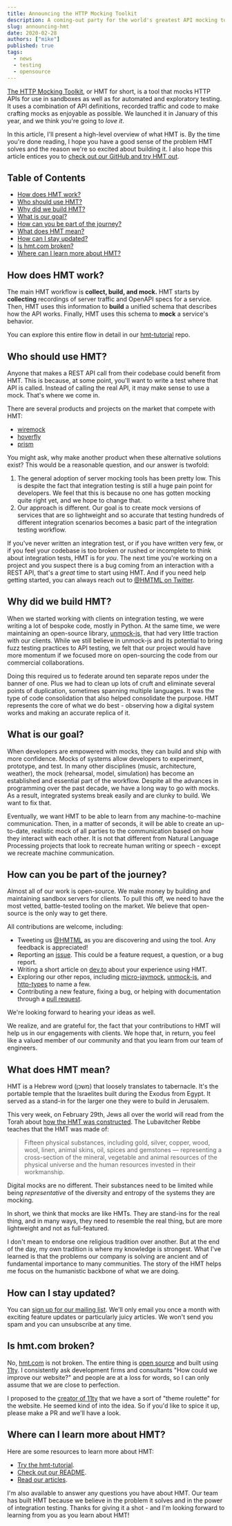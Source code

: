 ```yaml
---
title: Announcing the HTTP Mocking Toolkit
description: A coming-out party for the world's greatest API mocking tool that no one has ever heard of. Yet.
slug: announcing-hmt
date: 2020-02-28
authors: ["mike"]
published: true
tags:
  - news
  - testing
  - opensource
---
```


[The HTTP Mocking Toolkit](https://github.com/meeshkan/hmt), or HMT for short, is a tool that mocks HTTP APIs for use in sandboxes as well as for automated and exploratory testing. It uses a combination of API definitions, recorded traffic and code to make crafting mocks as enjoyable as possible. We launched it in January of this year, and we think you're going to _love it_.

In this article, I'll present a high-level overview of what HMT is. By the time you're done reading, I hope you have a good sense of the problem HMT solves and the reason we're so excited about building it. I also hope this article entices you to [check out our GitHub and try HMT out](https://github.com/meeshkan/hmt).

## Table of Contents

- [How does HMT work?](#how-does-hmt-work)
- [Who should use HMT?](#who-should-use-hmt)
- [Why did we build HMT?](#why-did-we-build-hmt)
- [What is our goal?](#what-is-our-goal)
- [How can you be part of the journey?](#how-can-you-be-part-of-the-journey)
- [What does HMT mean?](#what-does-hmt-mean)
- [How can I stay updated?](#how-can-i-stay-updated)
- [Is hmt.com broken?](#is-hmtcom-broken)
- [Where can I learn more about HMT?](#where-can-i-learn-more-about-hmt)

## How does HMT work?

The main HMT workflow is **collect, build, and mock.** HMT starts by **collecting** recordings of server traffic and OpenAPI specs for a service. Then, HMT uses this information to **build** a unified schema that describes how the API works. Finally, HMT uses this schema to **mock** a service's behavior.

You can explore this entire flow in detail in our [hmt-tutorial](https://github.com/meeshkan/hmt-tutorial) repo.

## Who should use HMT?

Anyone that makes a REST API call from their codebase could benefit from HMT. This is because, at some point, you'll want to write a test where that API is called. Instead of calling the real API, it may make sense to use a mock. That's where we come in.

There are several products and projects on the market that compete with HMT:

- [wiremock](https://github.com/tomakehurst/wiremock)
- [hoverfly](https://github.com/SpectoLabs/hoverfly)
- [prism](https://github.com/stoplightio/prism)

You might ask, why make another product when these alternative solutions exist? This would be a reasonable question, and our answer is twofold:

1. The general adoption of server mocking tools has been pretty low. This is despite the fact that integration testing is still a huge pain point for developers. We feel that this is because no one has gotten mocking quite right yet, and we hope to change that.
1. Our approach is different. Our goal is to create mock versions of services that are so lightweight and so accurate that testing hundreds of different integration scenarios becomes a basic part of the integration testing workflow.

If you've never written an integration test, or if you have written very few, or if you feel your codebase is too broken or rushed or incomplete to think about integration tests, HMT is for _you_. The next time you're working on a project and you suspect there is a bug coming from an interaction with a REST API, that's a _great_ time to start using HMT. And if you need help getting started, you can always reach out to [@HMTML on Twitter](https://twitter.com/HMTML).

## Why did we build HMT?

When we started working with clients on integration testing, we were writing a lot of bespoke code, mostly in Python. At the same time, we were maintaining an open-source library, [unmock-js](https://github.com/meeshkan/unmock.js), that had very little traction with our clients. While we still believe in unmock-js and its potential to bring fuzz testing practices to API testing, we felt that our project would have more momentum if we focused more on open-sourcing the code from our commercial collaborations.

Doing this required us to federate around ten separate repos under the banner of one. Plus we had to clean up lots of cruft and eliminate several points of duplication, sometimes spanning multiple languages. It was the type of code consolidation that also helped consolidate the purpose. HMT represents the core of what we do best - observing how a digital system works and making an accurate replica of it.

## What is our goal?

When developers are empowered with mocks, they can build and ship with more confidence. Mocks of systems allow developers to experiment, prototype, and test. In many other disciplines (music, architecture, weather), the mock (rehearsal, model, simulation) has become an established and essential part of the workflow. Despite all the advances in programming over the past decade, we have a long way to go with mocks. As a result, integrated systems break easily and are clunky to build. We want to fix that.

Eventually, we want HMT to be able to learn from any machine-to-machine communication. Then, in a matter of seconds, it will be able to create an up-to-date, realistic mock of all parties to the communication based on how they interact with each other. It is not that different from Natural Language Processing projects that look to recreate human writing or speech - except we recreate machine communication.

## How can you be part of the journey?

Almost all of our work is open-source. We make money by building and maintaining sandbox servers for clients. To pull this off, we need to have the most vetted, battle-tested tooling on the market. We believe that open-source is the only way to get there.

All contributions are welcome, including:

- Tweeting us [@HMTML](https://twitter.com/HMTML) as you are discovering and using the tool. Any feedback is appreciated!
- Reporting an [issue](https://github.com/meeshkan/hmt/issues). This could be a feature request, a question, or a bug report.
- Writing a short article on [dev.to](https://dev.to) about your experience using HMT.
- Exploring our other repos, including [micro-jaymock](https://github.com/meeshkan/micro-jaymock), [unmock-js](https://github.com/meeshkan/unmock-js), and [http-types](https://github.com/meeshkan/http-types) to name a few.
- Contributing a new feature, fixing a bug, or helping with documentation through a [pull request](https://github.com/meeshkan/hmt/pulls).

We're looking forward to hearing your ideas as well.

We realize, and are grateful for, the fact that your contributions to HMT will help us in our engagements with clients. We hope that, in return, you feel like a valued member of our community and that you learn from our team of engineers.

## What does HMT mean?

HMT is a Hebrew word (משכן) that loosely translates to tabernacle. It's the portable temple that the Israelites built during the Exodus from Egypt. It served as a stand-in for the larger one they were to build in Jerusalem.

This very week, on February 29th, Jews all over the world will read from the Torah about [how the HMT was constructed](https://www.chabad.org/parshah/article_cdo/aid/1314/jewish/Anatomy-of-a-Dwelling.htm). The Lubavitcher Rebbe teaches that the HMT was made of:

> Fifteen physical substances, including gold, silver, copper, wood, wool, linen, animal skins, oil, spices and gemstones — representing a cross-section of the mineral, vegetable and animal resources of the physical universe and the human resources invested in their workmanship.

Digital mocks are no different. Their substances need to be limited while being _representative_ of the diversity and entropy of the systems they are mocking.

In short, we think that mocks are like HMTs. They are stand-ins for the real thing, and in many ways, they need to resemble the real thing, but are more lightweight and not as full-featured.

I don't mean to endorse one religious tradition over another. But at the end of the day, my own tradition is where my knowledge is strongest. What I've learned is that the problems our company is solving are ancient and of fundamental importance to many communities. The story of the HMT helps me focus on the humanistic backbone of what we are doing.

## How can I stay updated?

You can [sign up for our mailing list](https://www.subscribepage.com/hmt). We'll only email you once a month with exciting feature updates or particularly juicy articles. We won't send you spam and you can unsubscribe at any time.

## Is hmt.com broken?

No, [hmt.com](https://hmt.com) is not broken. The entire thing is [open source](https://github.com/meeshkan/worlds-greatest-website) and built using [11ty](https://github.com/eleventy/11ty). I consistently ask development firms and consultants "How could we improve our website?" and people are at a loss for words, so I can only assume that we are close to perfection.

I proposed to the [creator of 11ty](https://twitter.com/HMTML/status/1230120931101679617) that we have a sort of "theme roulette" for the website. He seemed kind of into the idea. So if you'd like to spice it up, please make a PR and we'll have a look.

## Where can I learn more about HMT?

Here are some resources to learn more about HMT:

- [Try the hmt-tutorial](https://github.com/meeshkan/hmt-tutorial).
- [Check out our README](https://github.com/meeshkan/hmt).
- [Read our articles](https://dev.to/hmt).

I'm also available to answer any questions you have about HMT. Our team has built HMT because we believe in the problem it solves and in the power of integration testing. Thanks for giving it a shot - and I'm looking forward to learning from you as you learn about HMT!
